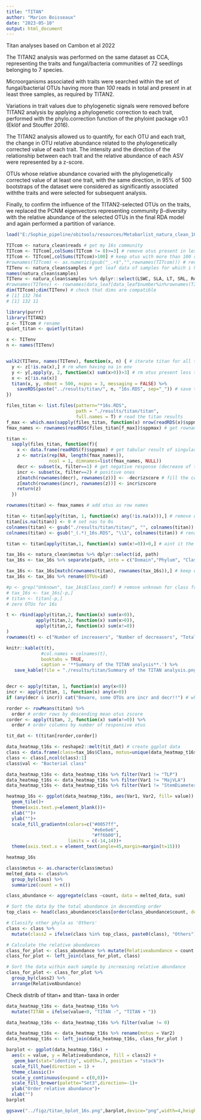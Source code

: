 ```yaml
---
title: "TITAN"
author: "Marion Boisseaux"
date: "2023-05-10"
output: html_document
---
```

Titan analyses based on Cambon et al 2022


The TITAN2 analysis was performed on the same dataset as CCA, representing the traits and fungal/bacteria communities of 72 seedlings belonging to 7 species.

Microorganisms associated with traits were searched within the set of fungal/bacterial OTUs having more than *100* reads in total and present in at least three samples, as required by TITAN2.

Variations in trait values due to phylogenetic signals were removed before TITAN2 analysis by applying a phylogenetic correction to each trait, performed with the phylo.correction function of the phyloint package v0.1 (Eklöf and Stouffer 2016).

The TITAN2 analysis allowed us to quantify, for each OTU and each trait, the change in OTU relative abundance related to the phylogenetically corrected value of each trait. The intensity and the direction of the relationship between each trait and the relative abundance of each ASV were represented by a z-score.

OTUs whose relative abundance covaried with the phylogenetically corrected value of at least one trait, with the same direction, in 95% of 500 bootstraps of the dataset were considered as significantly
associated withthe traits and were selected for subsequent analysis.

Finally, to confirm the influence of the TITAN2-selected OTUs on the traits, we replaced the PCNM eigenvectors representing community β-diversity with the relative abundance of the selected OTUs in the final RDA model and again performed a partition of variance.

```r

load("E:/Sophie_pipeline/obitools/resources/Metabarlist_natura_clean_16S_traits_alpha.Rdata")

TITcom <- natura_clean$reads # get my 16s community
TITcom <- TITcom[,colSums(TITcom != 0)>=3] # remove otus present in less than three samples, don't have 
TITcom <- TITcom[,colSums(TITcom)>100] # keep otus with more than 100 reads, don't have
#rownames(TITcom) <- as.numeric(gsub("_.+$","",rownames(TITcom))) # rename rows as numbers
TITenv <- natura_clean$samples # get leaf data of samples for which i have the community
names(natura_clean$samples)
TITenv <- natura_clean$samples %>% dplyr::select(LSWC, SLA, LT, SRL, RootShoot, RootDiameter, Height, LA_rwc, gmin)
#rownames(TITenv) <- rownames(data_leaf[data_leaf$number%in%rownames(TITcom),]) # rename rows as numbers
dim(TITcom);dim(TITenv) # check that dims are compatible
# [1] 132 764
# [1] 132 11
```

```r
library(purrr)
library(TITAN2)
z <- TITcom # rename
quiet_titan <- quietly(titan)

x <- TITenv
n <- names(TITenv)


walk2(TITenv, names(TITenv), function(x, n) { # iterate titan for all traits of TITenv
  y <- z[!is.na(x),] # rm when having na in env
  y <- y[,apply(y, 2, function(x) sum(x>0))>3] # rm otus present less than 3 times in the data (alrdy done)
  x <- x[!is.na(x)]
  titan(x, y, nBoot = 500, ncpus = 3, messaging = FALSE) %>%
    saveRDS(paste("../results/titan/", n, "16s.RDS", sep="_")) # save the results in a .RDS file
})
```


```r
files_titan <- list.files(pattern="*16s.RDS",
                          path = "./results/titan/titan",
                          full.names = T) # read the titan results
f_max <- which.max(sapply(files_titan, function(x) nrow(readRDS(x)$sppmax))) # get the rds titan file with the highest number of rows un sppmax (highest number of otu?)
fmax_names <- rownames(readRDS(files_titan[f_max])$sppmax) # get rownames (otus)

titan <-
  sapply(files_titan, function(f){
    x <- data.frame(readRDS(f)$sppmax) # get tabular result of singular otus results
    z <- matrix(rep(NA, length(fmax_names)),
                ncol = 1, dimnames=list(fmax_names, NULL))
    decr <- subset(x, filter==1) # get negative response (decrease of the otu)
    incr <- subset(x, filter==2) # positive ones
    z[match(rownames(decr), rownames(z))] <- -decr$zscore # fill the column for the trait
    z[match(rownames(incr), rownames(z))] <- incr$zscore
    return(z)
  })

rownames(titan) <- fmax_names # add otus as row names

titan <- titan[apply(titan, 1, function(x) any(!is.na(x))),] # remove otus never increasing or decreasing
titan[is.na(titan)] <- 0 # set nas to 0s
colnames(titan) <- gsub("./results/titan/titan/", "", colnames(titan))
colnames(titan) <- gsub("_(.*)_16s.RDS", "\\1", colnames(titan)) # renames columns to get variable name only

titan <- titan[apply(titan,1, function(x) sum(x!=0))>0,] # aint it the same as line with any is na?

tax_16s <- natura_clean$motus %>% dplyr::select(id, path)
tax_16s <- tax_16s %>% separate(path, into = c("Domain","Phylum", "Class", "Order", "Family", "Genus"), sep = ";", remove = FALSE)

tax_16s <- tax_16s[match(rownames(titan), rownames(tax_16s)),] # keep only otus present in titan results
tax_16s <- tax_16s %>% rename(OTUs=id)

#p <- grep("Unknown", tax_16s$Class_conf) # remove unknown for class from tax table AND titan results
# tax_16s <- tax_16s[-p,]
# titan <- titan[-p,]
# zero OTUs for 16s
```

```r
t <- rbind(apply(titan,2, function(x) sum(x<0)),
           apply(titan,2, function(x) sum(x>0)),
           apply(titan,2, function(x) sum(x!=0))
)
rownames(t) <- c("Number of increasers", "Number of decreasers", "Total")

knitr::kable(t(t),
             #col.names = colnames(t),
             booktabs = TRUE,
             caption = '**Summary of the TITAN analysis**.') %>%
   save_kable(file = "./results/titan/Summary of the TITAN analysis.png")


decr <- apply(titan, 1, function(x) any(x<0))
incr <- apply(titan, 1, function(x) any(x>0))
if (any(decr & incr)) cat("Beware, some OTUs are incr and decr!!") # whats the problem?
```

```r
rorder <- rowMeans(titan) %>%
  order # order rows by descending mean otus zscore
corder <- apply(titan, 2, function(x) sum(x!=0)) %>%
  order # order columns by number of responsive otus

tit_dat <- t(titan[rorder,corder])

data_heatmap_t16s <- reshape2::melt(tit_dat) # create ggplot data
class <- data.frame(class=tax_16s$Class, motus=unique(data_heatmap_t16s$Var2))
class <- class[,ncol(class):1]
class$val <- "Bacterial class"

data_heatmap_t16s <- data_heatmap_t16s %>% filter(Var1 != "TLP")
data_heatmap_t16s <- data_heatmap_t16s %>% filter(Var1 != "MajVLA")
data_heatmap_t16s <- data_heatmap_t16s %>% filter(Var1 != "StemDiameter")

heatmap_16s <- ggplot(data_heatmap_t16s, aes(Var1, Var2, fill= value)) +
  geom_tile()+
  theme(axis.text.y=element_blank())+
  xlab("")+
  ylab("")+
  scale_fill_gradientn(colors=c("#0057ff",
                                "#e6e6e6",
                                "#ff6b00"),
                       limits = c(-14,14))+
  theme(axis.text.x = element_text(angle=45,margin=margin(t=15)))

heatmap_16s 

class$motus <- as.character(class$motus)
melted_data <- class%>%
  group_by(class) %>%
  summarize(count = n())

class_abundance <- aggregate(class ~count, data = melted_data, sum)

# Sort the data by the total abundance in descending order
top_class <- head(class_abundance$class[order(class_abundance$count, decreasing = TRUE)], 7)

# Classify other phyla as 'Others'
class <- class %>%
  mutate(class2 = ifelse(class %in% top_class, paste0(class), "Others"))

# Calculate the relative abundances
class_for_plot <- class_abundance %>% mutate(Relativeabundance = count / sum(count))
class_for_plot <- left_join(class_for_plot, class)

# Sort the data within each sample by increasing relative abundance
class_for_plot <- class_for_plot %>%
  group_by(class2) %>%
  arrange(RelativeAbundance)

```


Check distrib of titan+ and titan- taxa in order
```r

data_heatmap_t16s <- data_heatmap_t16s %>%
  mutate(TITAN = ifelse(value<0, "TITAN -", "TITAN + "))

data_heatmap_t16s <- data_heatmap_t16s %>% filter(value != 0)

data_heatmap_t16s <- data_heatmap_t16s %>% rename(motus = Var2)
data_heatmap_t16s <- left_join(data_heatmap_t16s, class_for_plot )

barplot <- ggplot(data_heatmap_t16s) +
  aes(x = value, y = Relativeabundance, fill = class2) +
   geom_bar(stat="identity", width=.7, position = "stack")+
  scale_fill_hue(direction = 1) +
  theme_classic()+
  scale_y_continuous(expand = c(0,0))+
  scale_fill_brewer(palette="Set3",direction=-1)+
  ylab("Order relative abundance")+
  xlab("")
barplot
```

```r
ggsave("../figz/titan_bplot_16s.png",barplot,device="png",width=4,height=5)
```